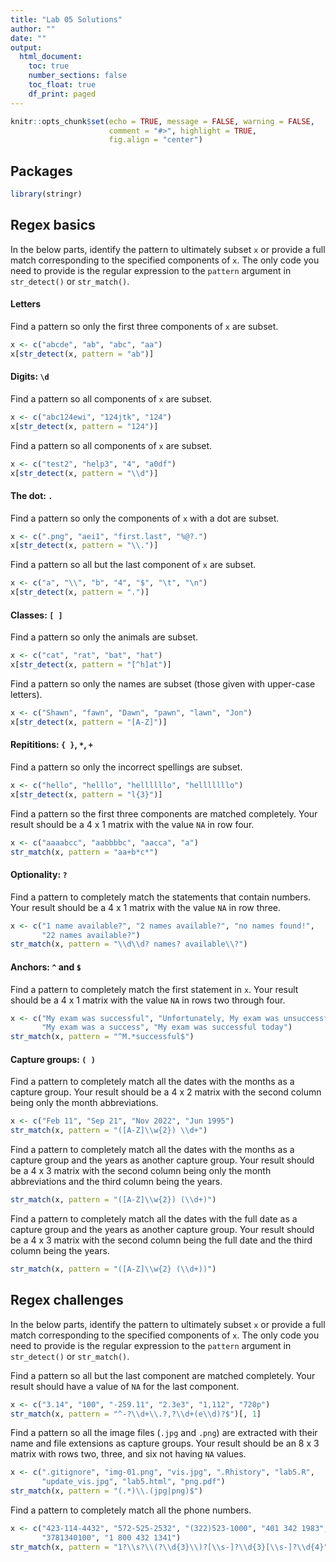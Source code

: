 ```yaml
---
title: "Lab 05 Solutions"
author: ""
date: ""
output: 
  html_document:
    toc: true
    number_sections: false
    toc_float: true
    df_print: paged
---
```


```r
knitr::opts_chunk$set(echo = TRUE, message = FALSE, warning = FALSE,
                      comment = "#>", highlight = TRUE,
                      fig.align = "center")
```

## Packages

```r
library(stringr)
```

## Regex basics

In the below parts, identify the pattern to ultimately subset `x` or provide
a full match corresponding to the specified components of `x`. The only
code you need to provide is the regular expression to the `pattern` argument
in `str_detect()` or `str_match()`.

#### Letters

Find a pattern so only the first three components of `x` are subset.

```r
x <- c("abcde", "ab", "abc", "aa")
x[str_detect(x, pattern = "ab")]
```

#### Digits: `\d`

Find a pattern so all components of `x` are subset.

```r
x <- c("abc124ewi", "124jtk", "124")
x[str_detect(x, pattern = "124")]
```

Find a pattern so all components of `x` are subset.

```r
x <- c("test2", "help3", "4", "a0df")
x[str_detect(x, pattern = "\\d")]
```

#### The dot: `.`

Find a pattern so only the components of `x` with a dot are subset.

```r
x <- c(".png", "aei1", "first.last", "%@?.")
x[str_detect(x, pattern = "\\.")]
```

Find a pattern so all but the last component of `x` are subset.

```r
x <- c("a", "\\", "b", "4", "$", "\t", "\n")
x[str_detect(x, pattern = ".")]
```

#### Classes: `[ ]`

Find a pattern so only the animals are subset.

```r
x <- c("cat", "rat", "bat", "hat")
x[str_detect(x, pattern = "[^h]at")]
```

Find a pattern so only the names are subset 
(those given with upper-case letters).

```r
x <- c("Shawn", "fawn", "Dawn", "pawn", "lawn", "Jon")
x[str_detect(x, pattern = "[A-Z]")]
```

#### Repititions: `{ }`, `*`, `+`

Find a pattern so only the incorrect spellings are subset.

```r
x <- c("hello", "helllo", "hellllllo", "helllllllo")
x[str_detect(x, pattern = "l{3}")]
```

Find a pattern so the first three components are matched completely. Your
result should be a 4 x 1 matrix with the value `NA` in row four.

```r
x <- c("aaaabcc", "aabbbbc", "aacca", "a")
str_match(x, pattern = "aa+b*c*")
```

#### Optionality: `?`

Find a pattern to completely match the statements that contain numbers. Your
result should be a 4 x 1 matrix with the value `NA` in row three.

```r
x <- c("1 name available?", "2 names available?", "no names found!",
       "22 names available?")
str_match(x, pattern = "\\d\\d? names? available\\?")
```

#### Anchors: `^` and `$`

Find a pattern to completely match the first statement in `x`. Your
result should be a 4 x 1 matrix with the value `NA` in rows two through four.

```r
x <- c("My exam was successful", "Unfortunately, My exam was unsuccessful",
       "My exam was a success", "My exam was successful today")
str_match(x, pattern = "^M.*successful$")
```

#### Capture groups: `( )`

Find a pattern to completely match all the dates with the months as a capture
group. Your result should be a 4 x 2 matrix with the second column being
only the month abbreviations.

```r
x <- c("Feb 11", "Sep 21", "Nov 2022", "Jun 1995")
str_match(x, pattern = "([A-Z]\\w{2}) \\d+")
```

Find a pattern to completely match all the dates with the months as a capture
group and the years as another capture group. Your result should be a 4 x 3 
matrix with the second column being only the month abbreviations and the
third column being the years.

```r
str_match(x, pattern = "([A-Z]\\w{2}) (\\d+)")
```

Find a pattern to completely match all the dates with the full date as a capture
group and the years as another capture group. Your result should be a 4 x 3 
matrix with the second column being the full date and the
third column being the years.

```r
str_match(x, pattern = "([A-Z]\\w{2} (\\d+))")
```

## Regex challenges

In the below parts, identify the pattern to ultimately subset `x` or provide
a full match corresponding to the specified components of `x`. The only
code you need to provide is the regular expression to the `pattern` argument
in `str_detect()` or `str_match()`.

Find a pattern so all but the last component are matched completely. Your
result should have a value of `NA` for the last component.

```r
x <- c("3.14", "100", "-259.11", "2.3e3", "1,112", "720p")
str_match(x, pattern = "^-?\\d+\\.?,?\\d+(e\\d)?$")[, 1]
```

Find a pattern so all the image files (`.jpg` and `.png`) are extracted with
their name and file extensions as capture groups. Your result should be an
8 x 3 matrix with rows two, three, and six not having `NA` values.

```r
x <- c(".gitignore", "img-01.png", "vis.jpg", ".Rhistory", "lab5.R",
       "update_vis.jpg", "lab5.html", "png.pdf")
str_match(x, pattern = "(.*)\\.(jpg|png)$")
```

Find a pattern to completely match all the phone numbers.

```r
x <- c("423-114-4432", "572-525-2532", "(322)523-1000", "401 342 1983",
       "3781340100", "1 800 432 1341")
str_match(x, pattern = "1?\\s?\\(?\\d{3}\\)?[\\s-]?\\d{3}[\\s-]?\\d{4}")
```

